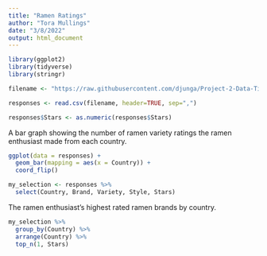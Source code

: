 ---
title: "Ramen Ratings"
author: "Tora Mullings"
date: "3/8/2022"
output: html_document
---


```{r}
library(ggplot2)
library(tidyverse)
library(stringr)
```



```{r}
filename <- "https://raw.githubusercontent.com/djunga/Project-2-Data-Tidying/main/ramen-ratings.csv"

responses <- read.csv(filename, header=TRUE, sep=",")
```


```{r}
responses$Stars <- as.numeric(responses$Stars)
```

A bar graph showing the number of ramen variety ratings the ramen enthusiast made from each country.

```{r}
ggplot(data = responses) + 
  geom_bar(mapping = aes(x = Country)) +
  coord_flip()
```


```{r}
my_selection <- responses %>% 
  select(Country, Brand, Variety, Style, Stars)
```


The ramen enthusiast's highest rated ramen brands by country.
```{r}
my_selection %>%
  group_by(Country) %>%
  arrange(Country) %>%
  top_n(1, Stars)
```

